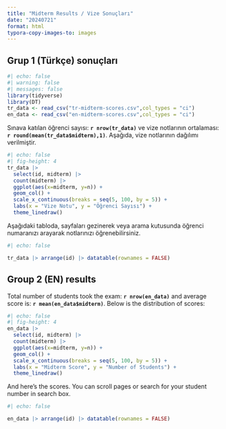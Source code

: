 ```yaml
---
title: "Midterm Results / Vize Sonuçları"
date: "20240721"
format: html
typora-copy-images-to: images
---
```



## Grup 1 (Türkçe) sonuçları

```r
#| echo: false
#| warning: false
#| messages: false
library(tidyverse)
library(DT)
tr_data <- read_csv("tr-midterm-scores.csv",col_types = "ci")
en_data <- read_csv("en-midterm-scores.csv",col_types = "ci")
```

Sınava katılan öğrenci sayısı: **`r nrow(tr_data)`** ve vize notlarının ortalaması: **`r round(mean(tr_data$midterm),1)`**. Aşağıda, vize notlarının dağılımı verilmiştir.

```r
#| echo: false
#| fig-height: 4
tr_data |>
  select(id, midterm) |>
  count(midterm) |>
  ggplot(aes(x=midterm, y=n)) +
  geom_col() +
  scale_x_continuous(breaks = seq(5, 100, by = 5)) +
  labs(x = "Vize Notu", y = "Öğrenci Sayısı") +
  theme_linedraw()
```
Aşağıdaki tabloda, sayfaları gezinerek veya arama kutusunda öğrenci numaranızı arayarak notlarınızı öğrenebilirsiniz.



```r
#| echo: false

tr_data |> arrange(id) |> datatable(rownames = FALSE)
```

## Group 2 (EN) results

Total number of students took the exam: **`r nrow(en_data)`** and average score is: **`r mean(en_data$midterm)`**. Below is the distribution of scores:

```r
#| echo: false
#| fig-height: 4
en_data |>
  select(id, midterm) |> 
  count(midterm) |> 
  ggplot(aes(x=midterm, y=n)) + 
  geom_col() + 
  scale_x_continuous(breaks = seq(5, 100, by = 5)) +  
  labs(x = "Midterm Score", y = "Number of Students") + 
  theme_linedraw() 
```

And here's the scores. You can scroll pages or search for your student number in search box.


```r
#| echo: false

en_data |> arrange(id) |> datatable(rownames = FALSE)
```

